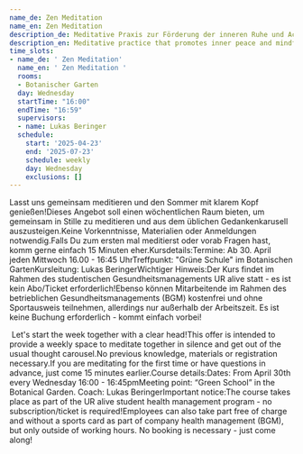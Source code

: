 ```yaml
---
name_de: Zen Meditation
name_en: Zen Meditation
description_de: Meditative Praxis zur Förderung der inneren Ruhe und Achtsamkeit.
description_en: Meditative practice that promotes inner peace and mindfulness.
time_slots:
- name_de: ' Zen Meditation'
  name_en: ' Zen Meditation '
  rooms:
  - Botanischer Garten
  day: Wednesday
  startTime: "16:00"
  endTime: "16:59"
  supervisors:
  - name: Lukas Beringer
  schedule:
    start: '2025-04-23'
    end: '2025-07-23'
    schedule: weekly
    day: Wednesday
    exclusions: []
---
```


<Locale value="de">
 

 Lasst uns gemeinsam meditieren und den Sommer mit klarem Kopf genießen!Dieses
Angebot soll einen wöchentlichen Raum bieten, um gemeinsam in Stille zu
meditieren und aus dem üblichen Gedankenkarusell auszusteigen.Keine
Vorkenntnisse, Materialien oder Anmeldungen notwendig.Falls Du zum ersten mal
meditierst oder vorab Fragen hast, komm gerne einfach 15 Minuten
eher.Kursdetails:Termine: Ab 30. April jeden Mittwoch 16.00 - 16:45
UhrTreffpunkt: "Grüne Schule" im Botanischen GartenKursleitung: Lukas
BeringerWichtiger Hinweis:Der Kurs findet im Rahmen des studentischen
Gesundheitsmanagements UR alive statt - es ist kein Abo/Ticket
erforderlich!Ebenso können Mitarbeitende im Rahmen des betrieblichen
Gesundheitsmanagements (BGM) kostenfrei und ohne Sportausweis teilnehmen,
allerdings nur außerhalb der Arbeitszeit. Es ist keine Buchung erforderlich -
kommt einfach vorbei!

</Locale>
<Locale value="en">
 

 &nbsp;Let's start the week together with a clear head!This offer is intended to
provide a weekly space to meditate together in silence and get out of the usual
thought carousel.No previous knowledge, materials or registration necessary.If
you are meditating for the first time or have questions in advance, just come 15
minutes earlier.Course details:Dates: From April 30th every Wednesday 16:00 -
16:45pmMeeting point: “Green School” in the Botanical Garden.&nbsp;Coach: Lukas
BeringerImportant notice:The course takes place as part of the UR alive student
health management program - no subscription/ticket is required!Employees can
also take part free of charge and without a sports card as part of company
health management (BGM), but only outside of working hours.&nbsp;No booking is
necessary - just come along!

</Locale>
